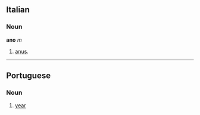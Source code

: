 == Italian ==
=== Noun ===
'''ano''' ''m''

# [[anus]].

----
== Portuguese ==
=== Noun ===

# [[year]]